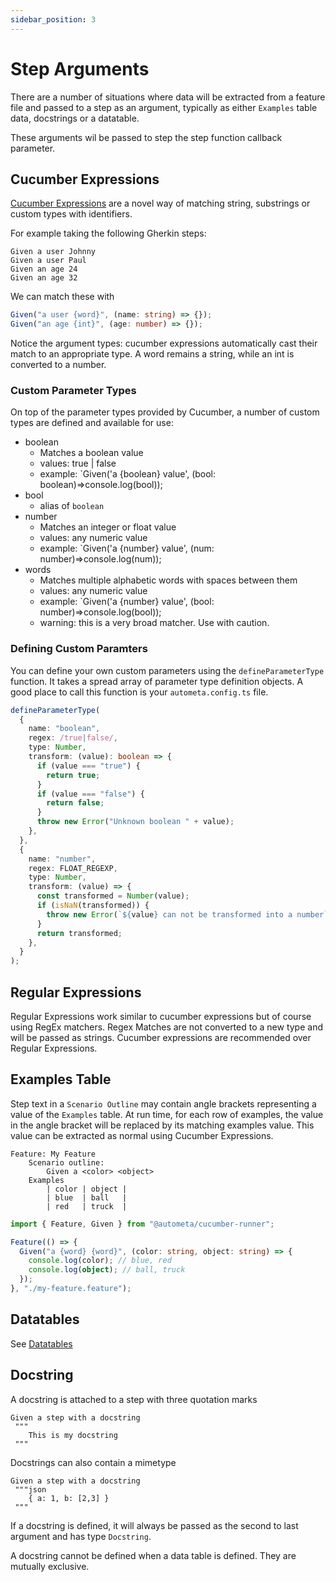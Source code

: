 ```yaml
---
sidebar_position: 3
---
```



# Step Arguments

There are a number of situations where data will be
extracted from a feature file and passed to a step as
an argument, typically as either `Examples` table data,
docstrings or a datatable.

These arguments wil be passed to step the step function
callback parameter.

## Cucumber Expressions

[Cucumber Expressions](https://github.com/cucumber/cucumber-expressions) are
a novel way of matching string, substrings or custom types with identifiers.

For example taking the following Gherkin steps:

```gherkin
Given a user Johnny
Given a user Paul
Given an age 24
Given an age 32
```

We can match these with

```ts
Given("a user {word}", (name: string) => {});
Given("an age {int}", (age: number) => {});
```

Notice the argument types: cucumber expressions automatically cast their
match to an appropriate type. A word remains a string, while an int
is converted to a number.

### Custom Parameter Types

On top of the parameter types provided by Cucumber, a number
of custom types are defined and available for use:

- boolean
  - Matches a boolean value
  - values: true | false
  - example: `Given('a {boolean} value', (bool: boolean)=>console.log(bool));
- bool
  - alias of `boolean`
- number
  - Matches an integer or float value
  - values: any numeric value
  - example: `Given('a {number} value', (num: number)=>console.log(num));
- words
  - Matches multiple alphabetic words with spaces between them
  - values: any numeric value
  - example: `Given('a {number} value', (bool: number)=>console.log(bool));
  - warning: this is a very broad matcher. Use with caution.

### Defining Custom Paramters

You can define your own custom parameters using the `defineParameterType` function.
It takes a spread array of parameter type definition objects. A good place
to call this function is your `autometa.config.ts` file.

```ts
defineParameterType(
  {
    name: "boolean",
    regex: /true|false/,
    type: Number,
    transform: (value): boolean => {
      if (value === "true") {
        return true;
      }
      if (value === "false") {
        return false;
      }
      throw new Error("Unknown boolean " + value);
    },
  },
  {
    name: "number",
    regex: FLOAT_REGEXP,
    type: Number,
    transform: (value) => {
      const transformed = Number(value);
      if (isNaN(transformed)) {
        throw new Error(`${value} can not be transformed into a number`);
      }
      return transformed;
    },
  }
);
```

## Regular Expressions

Regular Expressions work similar to cucumber expressions but of course
using RegEx matchers. Regex Matches are not converted to a new type
and will be passed as strings. Cucumber expressions are recommended
over Regular Expressions.

## Examples Table

Step text in a `Scenario Outline` may contain angle brackets representing
a value of the `Examples` table. At run time, for each row of examples,
the value in the angle bracket will be replaced by its matching examples value.
This value can be extracted as normal using Cucumber Expressions.

<Tabs>

  <TabItem value="gherkin" label="Gherkin">

```gherkin
Feature: My Feature
    Scenario outline:
        Given a <color> <object>
    Examples
        | color | object |
        | blue  | ball   |
        | red   | truck  |
```

  </TabItem>

  <TabItem value="typescript" label="Typescript">

```ts
import { Feature, Given } from "@autometa/cucumber-runner";

Feature(() => {
  Given("a {word} {word}", (color: string, object: string) => {
    console.log(color); // blue, red
    console.log(object); // ball, truck
  });
}, "./my-feature.feature");
```

  </TabItem>

</Tabs>

## Datatables

See [Datatables](./datatables)

## Docstring

A docstring is attached to a step with three quotation marks

```gherkin
Given a step with a docstring
 """
    This is my docstring
 """
```

Docstrings can also contain a mimetype

```gherkin
Given a step with a docstring
 """json
    { a: 1, b: [2,3] }
 """
```

If a docstring is defined, it will always be passed as the second to
last argument and has type `Docstring`.

A docstring cannot be defined when a data table is defined. They are mutually
exclusive.